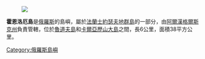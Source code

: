{{Coord|81|42|N|58|30|E|display=title}}

[[Image:Kara_sea_ZFJ.PNG|]]

'''霍恩洛厄島'''是[[俄羅斯|俄羅斯]]的島嶼，屬於[[法蘭士約瑟夫地群島|法蘭士約瑟夫地群島]]的一部分，由[[阿爾漢格爾斯克州|阿爾漢格爾斯克州]]負責管轄，位於[[魯道夫島|魯道夫島]]和[[卡爾亞歷山大島|卡爾亞歷山大島]]之間，長6公里，面積38平方公里。

[[Category:俄羅斯島嶼|Category:俄羅斯島嶼]]
{{Russia-geo-stub}}